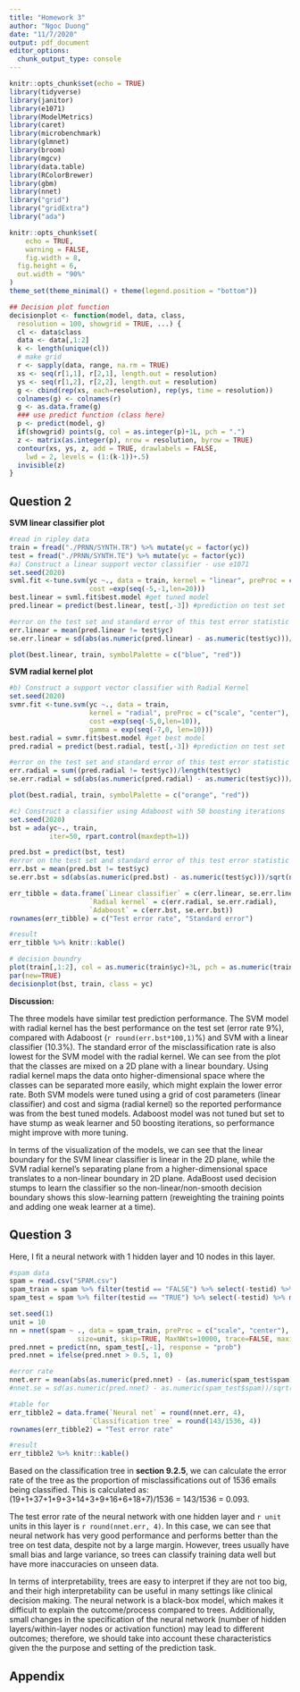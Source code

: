 ```yaml
---
title: "Homework 3"
author: "Ngoc Duong"
date: "11/7/2020"
output: pdf_document
editor_options: 
  chunk_output_type: console
---
```


```r
knitr::opts_chunk$set(echo = TRUE)
library(tidyverse)
library(janitor)
library(e1071)
library(ModelMetrics)
library(caret)
library(microbenchmark)
library(glmnet)
library(broom)
library(mgcv)
library(data.table)
library(RColorBrewer)
library(gbm)
library(nnet)
library("grid")
library("gridExtra")
library("ada")

knitr::opts_chunk$set(
	echo = TRUE,
	warning = FALSE,
	fig.width = 8, 
  fig.height = 6,
  out.width = "90%"
)
theme_set(theme_minimal() + theme(legend.position = "bottom"))
```




```r
## Decision plot function  
decisionplot <- function(model, data, class,
  resolution = 100, showgrid = TRUE, ...) {
  cl <- data$class 
  data <- data[,1:2]
  k <- length(unique(cl))
  # make grid
  r <- sapply(data, range, na.rm = TRUE)
  xs <- seq(r[1,1], r[2,1], length.out = resolution)
  ys <- seq(r[1,2], r[2,2], length.out = resolution)
  g <- cbind(rep(xs, each=resolution), rep(ys, time = resolution))
  colnames(g) <- colnames(r)
  g <- as.data.frame(g)
  ### use predict function (class here)
  p <- predict(model, g)
  if(showgrid) points(g, col = as.integer(p)+1L, pch = ".")
  z <- matrix(as.integer(p), nrow = resolution, byrow = TRUE)
  contour(xs, ys, z, add = TRUE, drawlabels = FALSE,
    lwd = 2, levels = (1:(k-1))+.5)
  invisible(z)
}
```



## Question 2

**SVM linear classifier plot**

```r
#read in ripley data
train = fread("./PRNN/SYNTH.TR") %>% mutate(yc = factor(yc))
test = fread("./PRNN/SYNTH.TE") %>% mutate(yc = factor(yc))
#a) Construct a linear support vector classifier - use e1071
set.seed(2020)
svml.fit <-tune.svm(yc ~., data = train, kernel = "linear", preProc = c("scale", "center"),
                    cost =exp(seq(-5,-1,len=20)))
best.linear = svml.fit$best.model #get tuned model
pred.linear = predict(best.linear, test[,-3]) #prediction on test set 

#error on the test set and standard error of this test error statistic
err.linear = mean(pred.linear != test$yc)
se.err.linear = sd(abs(as.numeric(pred.linear) - as.numeric(test$yc)))/sqrt(nrow(test))

plot(best.linear, train, symbolPalette = c("blue", "red"))
```

\pagebreak
\newpage

**SVM radial kernel plot**

```r
#b) Construct a support vector classifier with Radial Kernel
set.seed(2020)
svmr.fit <-tune.svm(yc ~., data = train, 
                    kernel = "radial", preProc = c("scale", "center"),
                    cost =exp(seq(-5,0,len=10)),
                    gamma = exp(seq(-7,0, len=10)))
best.radial = svmr.fit$best.model #get best model
pred.radial = predict(best.radial, test[,-3]) #prediction on test set 

#error on the test set and standard error of this test error statistic
err.radial = sum((pred.radial != test$yc))/length(test$yc)
se.err.radial = sd(abs(as.numeric(pred.radial) - as.numeric(test$yc)))/sqrt(nrow(test))

plot(best.radial, train, symbolPalette = c("orange", "red"))
```


```r
#c) Construct a classifier using Adaboost with 50 boosting iterations
set.seed(2020)
bst = ada(yc~., train, 
          iter=50, rpart.control(maxdepth=1))

pred.bst = predict(bst, test)
#error on the test set and standard error of this test error statistic
err.bst = mean(pred.bst != test$yc)
se.err.bst = sd(abs(as.numeric(pred.bst) - as.numeric(test$yc)))/sqrt(nrow(test))

err_tibble = data.frame(`Linear classifier` = c(err.linear, se.err.linear),
                    `Radial kernel` = c(err.radial, se.err.radial),
                    `Adaboost` = c(err.bst, se.err.bst))
rownames(err_tibble) = c("Test error rate", "Standard error")

#result
err_tibble %>% knitr::kable()

# decision boundry
plot(train[,1:2], col = as.numeric(train$yc)+3L, pch = as.numeric(train$yc)+3L, main = "Adaboost classification plot")
par(new=TRUE)
decisionplot(bst, train, class = yc)
```


**Discussion:**

The three models have similar test prediction performance. The SVM model with radial kernel has the best performance on the test set (error rate 9%), compared with Adaboost (`r round(err.bst*100,1)`%) and SVM with a linear classifier (10.3%). The standard error of the misclassification rate is also lowest for the SVM model with the radial kernel. We can see from the plot that the classes are mixed on a 2D plane with a linear boundary. Using radial kernel maps the data onto higher-dimensional space where the classes can be separated more easily, which might explain the lower error rate. Both SVM models were tuned using a grid of cost parameters (linear classifier) and cost and sigma (radial kernel) so the reported performance was from the best tuned models. Adaboost model was not tuned but set to have stump as weak learner and 50 boosting iterations, so performance might improve with more tuning.

In terms of the visualization of the models, we can see that the linear boundary for the SVM linear classifier is linear in the 2D plane, while the SVM radial kernel's separating plane from a higher-dimensional space translates to a non-linear boundary in 2D plane. AdaBoost used decision stumps to learn the classifier so the non-linear/non-smooth decision boundary shows this slow-learning pattern (reweighting the training points and adding one weak learner at a time).

## Question 3

Here, I fit a neural network with 1 hidden layer and 10 nodes in this layer. 

```r
#spam data
spam = read.csv("SPAM.csv")
spam_train = spam %>% filter(testid == "FALSE") %>% select(-testid) %>% mutate(spam = ifelse(spam == "TRUE", 1, 0), spam = as.factor(spam))
spam_test = spam %>% filter(testid == "TRUE") %>% select(-testid) %>% mutate(spam = ifelse(spam == "TRUE", 1, 0), spam = as.factor(spam))

set.seed(1)
unit = 10
nn = nnet(spam ~ ., data = spam_train, preProc = c("scale", "center"),
                 size=unit, skip=TRUE, MaxNWts=10000, trace=FALSE, maxit=100)
pred.nnet = predict(nn, spam_test[,-1], response = "prob")
pred.nnet = ifelse(pred.nnet > 0.5, 1, 0)

#error rate
nnet.err = mean(abs(as.numeric(pred.nnet) - (as.numeric(spam_test$spam)-1)))
#nnet.se = sd(as.numeric(pred.nnet) - as.numeric(spam_test$spam))/sqrt(nrow(spam_test))

#table for 
err_tibble2 = data.frame(`Neural net` = round(nnet.err, 4),
                    `Classification tree` = round(143/1536, 4))
rownames(err_tibble2) = "Test error rate"

#result
err_tibble2 %>% knitr::kable()
```

Based on the classification tree in **section 9.2.5**, we can calculate the error rate of the tree as the proportion of misclassifications out of 1536 emails being classified. This is calculated as: (19+1+37+1+9+3+14+3+9+16+6+18+7)/1536 = 143/1536 = 0.093.

The test error rate of the neural network with one hidden layer and `r unit` units in this layer is `r round(nnet.err, 4)`. In this case, we can see that neural network has very good performance and performs better than the tree on test data, despite not by a large margin. However, trees usually have small bias and large variance, so trees can classify training data well but have more inaccuracies on unseen data. 

In terms of interpretability, trees are easy to interpret if they are not too big, and their high interpretability can be useful in many settings like clinical decision making. The neural network is a black-box model, which makes it difficult to explain the outcome/process compared to trees. Additionally, small changes in the specification of the neural network (number of hidden layers/within-layer nodes or activation function) may lead to different outcomes; therefore, we should take into account these characteristics given the the purpose and setting of the prediction task. 

## Appendix 

```r
```

